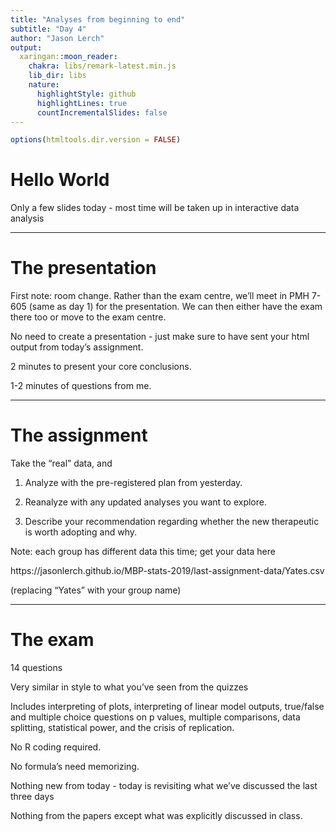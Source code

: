 ```yaml
---
title: "Analyses from beginning to end"
subtitle: "Day 4"
author: "Jason Lerch"
output:
  xaringan::moon_reader:
    chakra: libs/remark-latest.min.js
    lib_dir: libs
    nature:
      highlightStyle: github
      highlightLines: true
      countIncrementalSlides: false
---
```


<style>
.small {
  font-size: 65%;
}

.medlarge {
  font-size: 95%;
}

.medium {
  font-size: 80%;
}

.footnote {
  font-size: 75%;
  color: gray;
}

.smallcode { 

}
.smallcode .remark-code {
  font-size: 50%
}

.smallercode { 

}
.smallercode .remark-code {
  font-size: 75%
}

</style>

```r
options(htmltools.dir.version = FALSE)
```

# Hello World

Only a few slides today - most time will be taken up in interactive data analysis


---

# The presentation

First note: room change. Rather than the exam centre, we'll meet in PMH 7-605 (same as day 1) for the presentation. We can then either have the exam there too or move to the exam centre.

No need to create a presentation - just make sure to have sent your html output from today's assignment.

2 minutes to present your core conclusions.

1-2 minutes of questions from me.

---

# The assignment

Take the "real" data, and

(1) Analyze with the pre-registered plan from yesterday.

(2) Reanalyze with any updated analyses you want to explore.

(3) Describe your recommendation regarding whether the new therapeutic is worth adopting and why.

Note: each group has different data this time; get your data here

https://jasonlerch.github.io/MBP-stats-2019/last-assignment-data/Yates.csv

(replacing "Yates" with your group name)

---

# The exam

14 questions

Very similar in style to what you've seen from the quizzes

Includes interpreting of plots, interpreting of linear model outputs, true/false and multiple choice questions on p values, multiple comparisons, data splitting, statistical power, and the crisis of replication.

No R coding required.

No formula's need memorizing.

Nothing new from today - today is revisiting what we've discussed the last three days

Nothing from the papers except what was explicitly discussed in class.

